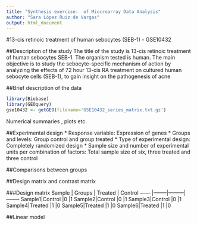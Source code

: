 ```yaml
---
title: "Synthesis exercise:  of Miccroarray Data Analysis" 
author: "Sara López Ruiz de Vargas"
output: html_document 
---
```



#13-cis retinoic treatment of human sebocytes (SEB-1) - GSE10432


##Description of the study 
The title of the study is 13-cis retinoic treatment of human sebocytes SEB-1. The organism tested is human. 
The main objective is to study the sebocyte-specific mechanism of action by analyzing the effects of 72 hour 13-cis RA treatment on cultured human sebocyte cells (SEB-1), to gain insight on the pathogenesis of acne 

##Brief description of the data
```r
library(Biobase)
library(GEOquery)
gse10432 <- getGEO(filename='GSE10432_series_matrix.txt.gz')


```

Numerical summaries , plots etc.

##Experimental design 
* Response variable: Expression of genes
* Groups and levels: Group control and group treated
* Type of experimental design: Completely randomized design
* Sample size and number of experimental units per combination of factors: Total sample size of six, three treated and three control

##Comparisons between groups 

##Design matrix and contrast matrix

###Design matrix
Sample | Groups | Treated | Control 
------ |--------|---------|--------
Sample1|Control |0        |1
Sample2|Control |0        |1
Sample3|Control |0        |1
Sample4|Treated |1        |0
Sample5|Treated |1        |0
Sample6|Treated |1        |0

##Linear model 




